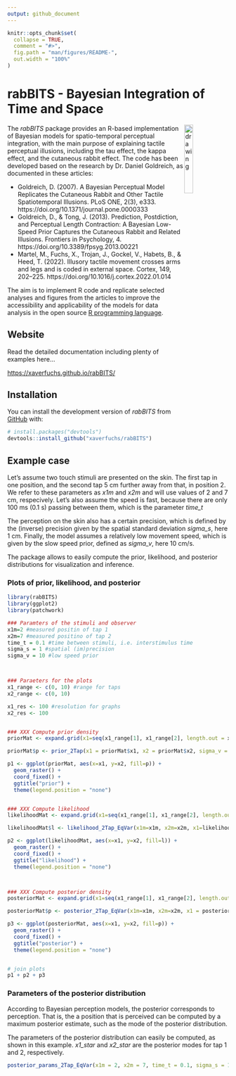 ```yaml
---
output: github_document
---
```


<!-- README.md is generated from README.Rmd. Please edit that file -->

```r
knitr::opts_chunk$set(
  collapse = TRUE,
  comment = "#>",
  fig.path = "man/figures/README-",
  out.width = "100%"
)
```

# rabBITS - Bayesian Integration of Time and Space

<!-- badges: start -->
<!-- badges: end -->

<img src="man/figures/logo.png" alt="drawing" width="20%" align="right"/>

The *rabBITS* package provides an R-based implementation of Bayesian models for spatio-temporal perceptual integration, with the main purpose of explaining tactile perceptual illusions, including the tau effect, the kappa effect, and the cutaneous rabbit effect. 
The code has been developed based on the research by Dr. Daniel Goldreich, as documented in these articles:

- Goldreich, D. (2007). A Bayesian Perceptual Model Replicates the Cutaneous Rabbit and Other Tactile Spatiotemporal Illusions. PLoS ONE, 2(3), e333. https://doi.org/10.1371/journal.pone.0000333
- Goldreich, D., & Tong, J. (2013). Prediction, Postdiction, and Perceptual Length Contraction: A Bayesian Low-Speed Prior Captures the Cutaneous Rabbit and Related Illusions. Frontiers in Psychology, 4. https://doi.org/10.3389/fpsyg.2013.00221
- Martel, M., Fuchs, X., Trojan, J., Gockel, V., Habets, B., & Heed, T. (2022). Illusory tactile movement crosses arms and legs and is coded in external space. Cortex, 149, 202–225. https://doi.org/10.1016/j.cortex.2022.01.014

The aim is to implement R code and replicate selected analyses and figures from the articles to improve the accessibility and applicability of the models for data analysis in the open source [R programming language](https://www.r-project.org/).

## Website
Read the detailed documentation including plenty of examples here...

[https://xaverfuchs.github.io/rabBITS/](https://xaverfuchs.github.io/rabBITS/)


## Installation
You can install the development version of *rabBITS* from [GitHub](https://github.com/) with:
      
``` r
# install.packages("devtools")
devtools::install_github("xaverfuchs/rabBITS")
```

## Example case

Let's assume two touch stimuli are presented on the skin.
The first tap in one position, and the second tap 5 cm further away from that, in position 2. 
We refer to these parameters as *x1m* and *x2m* and will use values of 2 and 7 cm, respecively.
Let's also assume the speed is fast, because there are only 100 ms (0.1 s) passing between them, which is the parameter *time_t*

The perception on the skin also has a certain precision, which is defined by the (inverse) precision given by the spatial standard deviation *sigma_s*, here 1 cm. 
Finally, the model assumes a relatively low movement speed, which is given by the slow speed prior, defined as *sigma_v*, here 10 cm/s.

The package allows to easily compute the prior, likelihood, and posterior distributions for visualization and inference. 

### Plots of prior, likelihood, and posterior

```r
library(rabBITS)
library(ggplot2)
library(patchwork)

### Paramters of the stimuli and observer
x1m=2 #measured positin of tap 1
x2m=7 #measured positino of tap 2
time_t = 0.1 #time between stimuli, i.e. interstimulus time
sigma_s = 1 #spatial (im)precision
sigma_v = 10 #low speed prior 



### Paraeters for the plots
x1_range <- c(0, 10) #range for taps
x2_range <- c(0, 10)

x1_res <- 100 #resolution for graphs
x2_res <- 100


### XXX Compute prior density
priorMat <- expand.grid(x1=seq(x1_range[1], x1_range[2], length.out = x1_res), x2=seq(x2_range[1], x2_range[2], length.out = x2_res))

priorMat$p <- prior_2Tap(x1 = priorMat$x1, x2 = priorMat$x2, sigma_v = sigma_v, time_t = time_t)

p1 <- ggplot(priorMat, aes(x=x1, y=x2, fill=p)) +
  geom_raster() +
  coord_fixed() +
  ggtitle("prior") +
  theme(legend.position = "none")


### XXX Compute likelihood
likelihoodMat <- expand.grid(x1=seq(x1_range[1], x1_range[2], length.out = x1_res), x2=seq(x2_range[1], x2_range[2], length.out = x2_res))

likelihoodMat$l <- likelihood_2Tap_EqVar(x1m=x1m, x2m=x2m, x1=likelihoodMat$x1, x2=likelihoodMat$x2, sigma_s = sigma_s)

p2 <- ggplot(likelihoodMat, aes(x=x1, y=x2, fill=l)) +
  geom_raster() +
  coord_fixed() +
  ggtitle("likelihood") +
  theme(legend.position = "none")



### XXX Compute posterior density
posteriorMat <- expand.grid(x1=seq(x1_range[1], x1_range[2], length.out = x1_res), x2=seq(x2_range[1], x2_range[2], length.out = x2_res))

posteriorMat$p <- posterior_2Tap_EqVar(x1m=x1m, x2m=x2m, x1 = posteriorMat$x1, x2 = posteriorMat$x2, sigma_s = sigma_s, sigma_v = sigma_v, time_t = time_t)

p3 <- ggplot(posteriorMat, aes(x=x1, y=x2, fill=p)) +
  geom_raster() +
  coord_fixed() +
  ggtitle("posterior") +
  theme(legend.position = "none")


# join plots
p1 + p2 + p3

```

### Parameters of the posterior distribution 

According to Bayesian perception models, the posterior corresponds to perception. That is, the a position that is perceived can be computed by a maximum posterior estimate, such as the mode of the posterior distribution. 

The parameters of the posterior distribution can easily be computed, as shown in this example.
*x1_star* and *x2_star* are the posterior modes for tap 1 and 2, respectively. 

```r
posterior_params_2Tap_EqVar(x1m = 2, x2m = 7, time_t = 0.1, sigma_s = 1, sigma_v = 10)
```








